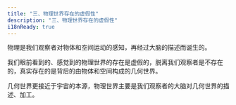 ```yaml
---
title: "三、物理世界存在的虚假性"
description: "三、物理世界存在的虚假性"
i18nReady: true
---
```




物理是我们观察者对物体和空间运动的感知，再经过大脑的描述而诞生的。

我们眼前看到的、感觉到的物理世界的存在是虚假的，脱离我们观察者是不存在的，真实存在的是背后的由物体和空间构成的几何世界。

几何世界更接近于宇宙的本源，物理世界主要是我们观察者的大脑对几何世界的描述、加工。

<br />
<LinkCard
  title="前往本章节讨论区"
  href="https://forum.unifiedfieldtheory.cn/questions/10010000000000131"
  description="看看大家阅读完本章之后都在讨论什么，并发表你自己的看法~"
  target="_blank"
/>
